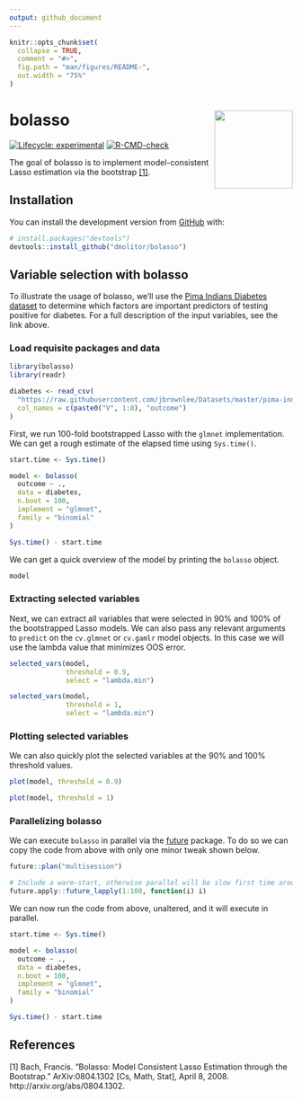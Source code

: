 ```yaml
---
output: github_document
---
```


<!-- README.md is generated from README.Rmd. Please edit that file -->

```r
knitr::opts_chunk$set(
  collapse = TRUE,
  comment = "#>",
  fig.path = "man/figures/README-",
  out.width = "75%"
)
```

# bolasso <a href='https://dmolitor.github.io/bolasso/'><img src='man/figures/logo.png' align="right" height="139" /></a>

<!-- badges: start -->
[![Lifecycle: experimental](https://img.shields.io/badge/lifecycle-experimental-orange.svg)](https://lifecycle.r-lib.org/articles/stages.html#experimental)
[![R-CMD-check](https://github.com/dmolitor/bolasso/workflows/R-CMD-check/badge.svg)](https://github.com/dmolitor/bolasso/actions)
<!-- badges: end -->

The goal of bolasso is to implement model-consistent Lasso estimation via the 
bootstrap [[1]](#1).

## Installation

You can install the development version from [GitHub](https://github.com/) with:

``` r
# install.packages("devtools")
devtools::install_github("dmolitor/bolasso")
```
## Variable selection with bolasso

To illustrate the usage of bolasso, we'll use the 
[Pima Indians Diabetes dataset](https://github.com/jbrownlee/Datasets/blob/master/pima-indians-diabetes.names)
to determine which factors are important predictors of testing positive
for diabetes. For a full description of the input variables, see the link above.

### Load requisite packages and data

```r
library(bolasso)
library(readr)

diabetes <- read_csv(
  "https://raw.githubusercontent.com/jbrownlee/Datasets/master/pima-indians-diabetes.csv",
  col_names = c(paste0("V", 1:8), "outcome")
)
```

First, we run 100-fold bootstrapped Lasso with the `glmnet` implementation. We
can get a rough estimate of the elapsed time using `Sys.time()`.

```r
start.time <- Sys.time()

model <- bolasso(
  outcome ~ .,
  data = diabetes,
  n.boot = 100, 
  implement = "glmnet",
  family = "binomial"
)

Sys.time() - start.time
```

We can get a quick overview of the model by printing the `bolasso` object.
```r
model
```

### Extracting selected variables

Next, we can extract all variables that were selected in 90% and 100% of the 
bootstrapped Lasso models. We can also pass any relevant arguments to `predict`
on the `cv.glmnet` or `cv.gamlr` model objects. In this case we will use the
lambda value that minimizes OOS error.

```r
selected_vars(model,
              threshold = 0.9,
              select = "lambda.min")

selected_vars(model,
              threshold = 1,
              select = "lambda.min")
```

### Plotting selected variables

We can also quickly plot the selected variables at the 90% and 100% threshold
values.

```r
plot(model, threshold = 0.9)

plot(model, threshold = 1)
```

### Parallelizing bolasso

We can execute `bolasso` in parallel via the 
[future](https://cran.r-project.org/web/packages/future/index.html) package. To
do so we can copy the code from above with only one minor tweak shown below.

```r
future::plan("multisession")
```

```r
# Include a warm-start, otherwise parallel will be slow first time around
future.apply::future_lapply(1:100, function(i) i)
```

We can now run the code from above, unaltered, and it will execute in parallel.

```r
start.time <- Sys.time()

model <- bolasso(
  outcome ~ .,
  data = diabetes,
  n.boot = 100, 
  implement = "glmnet",
  family = "binomial"
)

Sys.time() - start.time
```

## References

<a id="1">[1]</a>
Bach, Francis. “Bolasso: Model Consistent Lasso Estimation through the Bootstrap.” ArXiv:0804.1302 [Cs, Math, Stat], April 8, 2008. http://arxiv.org/abs/0804.1302.
